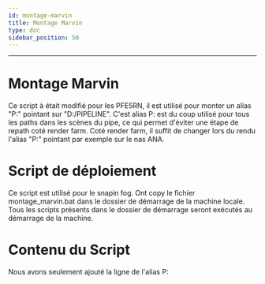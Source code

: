 ```yaml
---
id: montage-marvin
title: Montage Marvin
type: doc
sidebar_position: 50
---
```

---


# Montage Marvin

Ce script à était modifié pour les PFE5RN, il est utilisé pour monter un alias "P:" pointant sur "D:/PIPELINE".
C'est alias P: est du coup utilisé pour tous les paths dans les scènes du pipe, ce qui permet d'éviter une étape de repath coté render farm.
Coté render farm, il suffit de changer lors du rendu l'alias "P:" pointant par exemple sur le nas ANA.

# Script de déploiement

Ce script est utilisé pour le snapin fog.
Ont copy le fichier montage_marvin.bat dans le dossier de démarrage de la machine locale.
Tous les scripts présents dans le dossier de démarrage seront exécutés au démarrage de la machine.

<CodeSnippet
  rawUrl="https://raw.githubusercontent.com/ArtFXDev/silex_fog_snapin/main/montage_marvin/montage_marvin.ps1"
  langage="powershell"
  fileName="montage_marvin.ps1"
/>

# Contenu du Script

Nous avons seulement ajouté la ligne de l'alias P:

<CodeSnippet
  rawUrl="https://raw.githubusercontent.com/ArtFXDev/silex_fog_snapin/main/montage_marvin/Montage_marvin.bat"
  langage="batch"
  fileName="montage_marvin.bat"
/>
